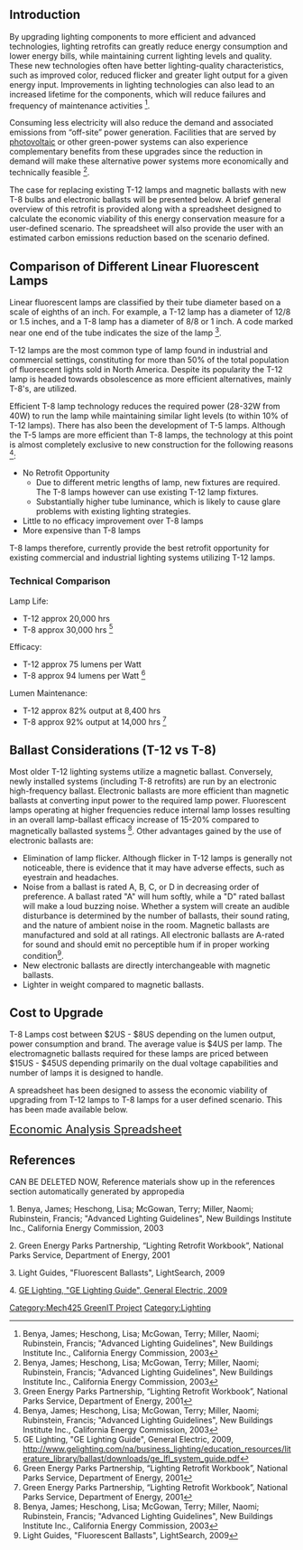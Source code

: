 == Introduction  ==

By upgrading lighting components to more efficient and advanced technologies, lighting retrofits can greatly reduce energy consumption and lower energy bills, while maintaining current lighting levels and quality. These new technologies often have better lighting-quality characteristics, such as improved color, reduced flicker and greater light output for a given energy input. Improvements in lighting technologies can also lead to an increased lifetime for the components, which will reduce failures and frequency of maintenance activities <ref>  Benya, James; Heschong, Lisa; McGowan, Terry; Miller, Naomi; Rubinstein, Francis; "Advanced Lighting Guidelines", New Buildings Institute Inc., California Energy Commission, 2003 </ref>. 

Consuming less electricity will also reduce the demand and associated emissions from “off-site” power generation. Facilities that are served by [[photovoltaic]] or other green-power systems can also experience complementary benefits from these upgrades since the reduction in demand will make these alternative power systems more economically and technically feasible <ref> Benya, James; Heschong, Lisa; McGowan, Terry; Miller, Naomi; Rubinstein, Francis; "Advanced Lighting Guidelines", New Buildings Institute Inc., California Energy Commission, 2003</ref>. 

The case for replacing existing T-12 lamps and magnetic ballasts with new T-8 bulbs and electronic ballasts will be presented below. A brief general overview of this retrofit is provided along with a spreadsheet designed to calculate the economic viability of this energy conservation measure for a user-defined scenario. The spreadsheet will also provide the user with an estimated carbon emissions reduction based on the scenario defined.

== Comparison of Different Linear Fluorescent Lamps  ==

Linear fluorescent lamps are classified by their tube diameter based on a scale of eighths of an inch. For example, a T-12 lamp has a diameter of 12/8 or 1.5 inches, and a T-8 lamp has a diameter of 8/8 or 1 inch. A code marked near one end of the tube indicates the size of the lamp <ref>Green Energy Parks Partnership, “Lighting Retrofit Workbook”, National Parks Service, Department of Energy,  2001</ref>. 

T-12 lamps are the most common type of lamp found in industrial and commercial settings, constituting for more than 50% of the total population of fluorescent lights sold in North America. Despite its popularity the T-12 lamp is headed towards obsolescence as more efficient alternatives, mainly T-8's, are utilized. 

Efficient T-8 lamp technology reduces the required power (28-32W from 40W) to run the lamp while maintaining similar light levels (to within 10% of T-12 lamps). There has also been the development of T-5 lamps. Although the T-5 lamps are more efficient than T-8 lamps, the technology at this point is almost completely exclusive to new construction for the following reasons <ref>Benya, James; Heschong, Lisa; McGowan, Terry; Miller, Naomi; Rubinstein, Francis; "Advanced Lighting Guidelines", New Buildings Institute Inc., California Energy Commission, 2003</ref>: 

*No Retrofit Opportunity 
**Due to different metric lengths of lamp, new fixtures are required. The T-8 lamps however can use existing T-12 lamp fixtures. 
**Substantially higher tube luminance, which is likely to cause glare problems with existing lighting strategies. 
*Little to no efficacy improvement over T-8 lamps 
*More expensive than T-8 lamps

T-8 lamps therefore, currently provide the best retrofit opportunity for existing commercial and industrial lighting systems utilizing T-12 lamps.

=== Technical Comparison ===

Lamp Life:
*T-12 approx 20,000 hrs 
*T-8 approx 30,000 hrs   <ref> GE Lighting, "GE Lighting Guide", General Electric, 2009, http://www.gelighting.com/na/business_lighting/education_resources/literature_library/ballast/downloads/ge_lfl_system_guide.pdf </ref> 

Efficacy:
*T-12 approx 75 lumens per Watt
*T-8 approx 94 lumens per Watt   <ref>Green Energy Parks Partnership, “Lighting Retrofit Workbook”, National Parks Service, Department of Energy,  2001</ref>

Lumen Maintenance:
*T-12 approx 82% output at 8,400 hrs
*T-8 approx 92% output at 14,000 hrs   <ref>Green Energy Parks Partnership, “Lighting Retrofit Workbook”, National Parks Service, Department of Energy,  2001</ref>

== Ballast Considerations (T-12 vs T-8)  ==

Most older T-12 lighting systems utilize a magnetic ballast. Conversely, newly installed systems (including T-8 retrofits) are run by an electronic high-frequency ballast. Electronic ballasts are more efficient than magnetic ballasts at converting input power to the required lamp power. Fluorescent lamps operating at higher frequencies reduce internal lamp losses resulting in an overall lamp-ballast efficacy increase of 15-20% compared to magnetically ballasted systems <ref>Benya, James; Heschong, Lisa; McGowan, Terry; Miller, Naomi; Rubinstein, Francis; "Advanced Lighting Guidelines", New Buildings Institute Inc., California Energy Commission, 2003</ref>. Other advantages gained by the use of electronic ballasts are: 

*Elimination of lamp flicker. Although flicker in T-12 lamps is generally not noticeable, there is evidence that it may have adverse effects, such as eyestrain and headaches. 
*Noise from a ballast is rated A, B, C, or D in decreasing order of preference. A ballast rated "A" will hum softly, while a "D" rated ballast will make a loud buzzing noise. Whether a system will create an audible disturbance is determined by the number of ballasts, their sound rating, and the nature of ambient noise in the room. Magnetic ballasts are manufactured and sold at all ratings. All electronic ballasts are A-rated for sound and should emit no perceptible hum if in proper working condition<ref>Light Guides, "Fluorescent Ballasts", LightSearch, 2009</ref>. 
*New electronic ballasts are directly interchangeable with magnetic ballasts. 
*Lighter in weight compared to magnetic ballasts.

== Cost to Upgrade  ==

T-8 Lamps cost between $2US - $8US depending on the lumen output, power consumption and brand. The average value is $4US per lamp. The electromagnetic ballasts required for these lamps are priced between $15US - $45US depending primarily on the dual voltage capabilities and number of lamps it is designed to handle. 

A spreadsheet has been designed to assess the economic viability of upgrading from T-12 lamps to T-8 lamps for a user defined scenario. This has been made available below.

<big><big>[http://www.appropedia.org/File:ECM_T12toT8_MECH425_FinalRevision.xls Economic Analysis Spreadsheet]</big></big>

== References ==

<references />


CAN BE DELETED NOW, Reference materials show up in the references section automatically generated by appropedia

1. Benya, James; Heschong, Lisa; McGowan, Terry; Miller, Naomi; Rubinstein, Francis; "Advanced Lighting Guidelines", New Buildings Institute Inc., California Energy Commission, 2003

2. Green Energy Parks Partnership, “Lighting Retrofit Workbook”, National Parks Service, Department of Energy,  2001

3. Light Guides, "Fluorescent Ballasts", LightSearch, 2009

4. [http://www.gelighting.com/na/business_lighting/education_resources/literature_library/ballast/downloads/ge_lfl_system_guide.pdf GE Lighting, "GE Lighting Guide", General Electric, 2009]

{{Mech425}}
[[Category:Mech425 GreenIT Project]]
[[Category:Lighting]]
